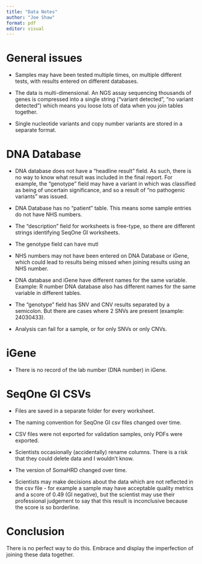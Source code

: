 ```yaml
---
title: "Data Notes"
author: "Joe Shaw"
format: pdf
editor: visual
---
```


# General issues

-   Samples may have been tested multiple times, on multiple different tests, with results entered on different databases.

-   The data is multi-dimensional.
    An NGS assay sequencing thousands of genes is compressed into a single string ("variant detected", "no variant detected") which means you loose lots of data when you join tables together.

-   Single nucleotide variants and copy number variants are stored in a separate format.

# DNA Database

-   DNA database does not have a "headline result" field.
    As such, there is no way to know what result was included in the final report.
    For example, the "genotype" field may have a variant in which was classified as being of uncertain significance, and so a result of "no pathogenic variants" was issued.

-   DNA Database has no "patient" table.
    This means some sample entries do not have NHS numbers.

-   The "description" field for worksheets is free-type, so there are different strings identifying SeqOne GI worksheets.

-   The genotype field can have mutl

-   NHS numbers may not have been entered on DNA Database or iGene, which could lead to results being missed when joining results using an NHS number.

-   DNA database and iGene have different names for the same variable.
    Example: R number DNA database also has different names for the same variable in different tables.

-   The "genotype" field has SNV and CNV results separated by a semicolon.
    But there are cases where 2 SNVs are present (example: 24030433).

-   Analysis can fail for a sample, or for only SNVs or only CNVs.

# iGene

-   There is no record of the lab number (DNA number) in iGene.

# SeqOne GI CSVs

-   Files are saved in a separate folder for every worksheet.

-   The naming convention for SeqOne GI csv files changed over time.

-   CSV files were not exported for validation samples, only PDFs were exported.

-   Scientists occasionally (accidentally) rename columns.
    There is a risk that they could delete data and I wouldn't know.

-   The version of SomaHRD changed over time.

-   Scientists may make decisions about the data which are not reflected in the csv file - for example a sample may have acceptable quality metrics and a score of 0.49 (GI negative), but the scientist may use their professional judgement to say that this result is inconclusive because the score is so borderline.

# Conclusion

There is no perfect way to do this.
Embrace and display the imperfection of joining these data together.
